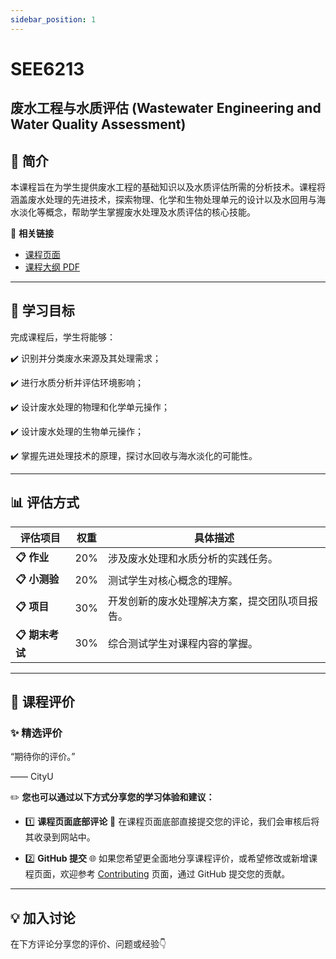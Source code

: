 ```yaml
---
sidebar_position: 1
---
```


# SEE6213
## 废水工程与水质评估 (Wastewater Engineering and Water Quality Assessment)

## **📘 简介**
本课程旨在为学生提供废水工程的基础知识以及水质评估所需的分析技术。课程将涵盖废水处理的先进技术，探索物理、化学和生物处理单元的设计以及水回用与海水淡化等概念，帮助学生掌握废水处理及水质评估的核心技能。

🔗 **相关链接**
- [课程页面](https://www.cityu.edu.hk/catalogue/pg/202425/course/SEE6213.htm)
- [课程大纲 PDF](https://www.cityu.edu.hk/catalogue/pg/202425/course/SEE6213.pdf)

---

## **🎯 学习目标**

完成课程后，学生将能够：

✔️ 识别并分类废水来源及其处理需求；

✔️ 进行水质分析并评估环境影响；

✔️ 设计废水处理的物理和化学单元操作；

✔️ 设计废水处理的生物单元操作；

✔️ 掌握先进处理技术的原理，探讨水回收与海水淡化的可能性。

---

## **📊 评估方式**

| **评估项目**          | **权重** | **具体描述**                                                                                       |
|----------------------|---------|---------------------------------------------------------------------------------------------------|
| **📋 作业**          | 20%      | 涉及废水处理和水质分析的实践任务。                                                                     |
| **📋 小测验**         | 20%      | 测试学生对核心概念的理解。                                                                           |
| **📋 项目**          | 30%      | 开发创新的废水处理解决方案，提交团队项目报告。                                                            |
| **📋 期末考试**       | 30%      | 综合测试学生对课程内容的掌握。                                                                       |

---

## **💬 课程评价**

### ✨ **精选评价**
<div className={commentStyles.commentBox}>
    <p className={commentStyles.commentText}>
        “期待你的评价。”
    </p>
    <p className={commentStyles.commentAuthor}>—— CityU</p>
</div>

✏️ **您也可以通过以下方式分享您的学习体验和建议：**

- 1️⃣ **课程页面底部评论**
💬 在课程页面底部直接提交您的评论，我们会审核后将其收录到网站中。

- 2️⃣ **GitHub 提交**
🌐 如果您希望更全面地分享课程评价，或希望修改或新增课程页面，欢迎参考 [Contributing](https://penjc.github.io/CityU/contributing) 页面，通过 GitHub 提交您的贡献。

---

## **💡 加入讨论**

在下方评论分享您的评价、问题或经验👇
<Utterances />
